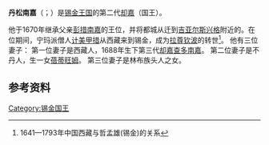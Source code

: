 {{多個問題|
{{expand|time=2015-01-03T16:42:26+00:00}}
{{unreferenced|time=2015-01-03T16:42:26+00:00}}
}}
'''丹松南嘉'''（{{sip|s=བསྟན་སྲུང༌རྣམ་རྒྱལ་|w=bstan srung rnam rgyal|t=Tensung Namgyal}}；{{bd|1644年||1700年||catIdx=T}}）是[[锡金王国|锡金王国]]的第二代[[却嘉|却嘉]]（国王）。

他于1670年继承父亲[[彭措南嘉_(锡金国王)|彭措南嘉]]的王位，并将都城从{{tsl|en|Yuksom|域松}}迁到[[吉亚尔斯兴格|吉亚尔斯兴格]]附近的{{tsl|en|Rabdentse|拉达孜}}。在位期间，宁玛派僧人[[计美甲措|计美甲措]]从西藏来到锡金，成为[[拉尊钦波|拉尊钦波]]的转世<ref>1641—1793年中国西藏与哲孟雄(锡金)的关系</ref>。
他有三位妻子：
第一位妻子是西藏人，1688年生下第三代[[却嘉|却嘉]][[查多南嘉|查多南嘉]]。
第二位妻子是不丹人，生一女[[蓓蒂旺姆|蓓蒂旺姆]]。
第三位妻子是林布族头人之女。

==参考资料==
{{reflist}}

{{S-start}}
{{S-hou|[[却嘉|南嘉王朝]]||1644年||1700年}}
{{S-reg|}}
{{S-bef|before=[[彭措南嘉_(锡金国王)|彭措南嘉]]}}
{{S-ttl|title=[[锡金国王|锡金国王]]|years=1670年—1700年}}
{{S-aft|after=[[查多南嘉|查多南嘉]]}}
{{s-end}}

{{錫金王國卻嘉}}
[[Category:锡金国王|Category:锡金国王]]
